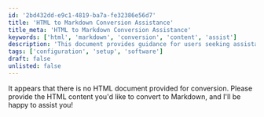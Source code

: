 ```yaml
---
id: '2bd432dd-e9c1-4819-ba7a-fe32386e56d7'
title: 'HTML to Markdown Conversion Assistance'
title_meta: 'HTML to Markdown Conversion Assistance'
keywords: ['html', 'markdown', 'conversion', 'content', 'assist']
description: 'This document provides guidance for users seeking assistance in converting HTML content to Markdown format. It emphasizes the need for the actual HTML content to facilitate the conversion process.'
tags: ['configuration', 'setup', 'software']
draft: false
unlisted: false
---
```

It appears that there is no HTML document provided for conversion. Please provide the HTML content you'd like to convert to Markdown, and I'll be happy to assist you!














